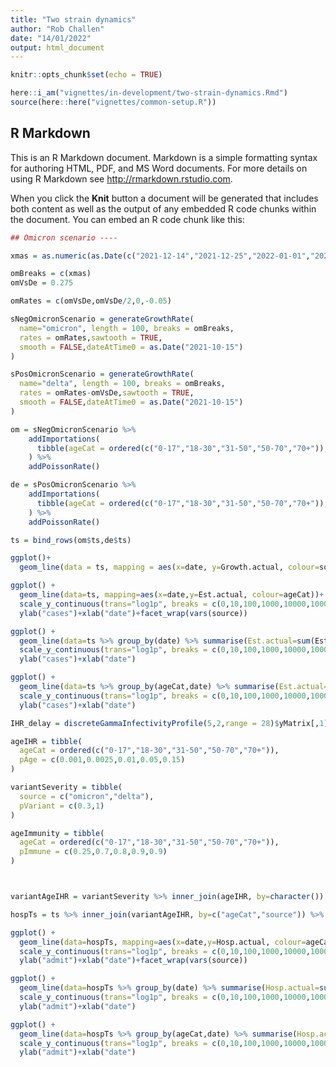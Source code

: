 ```yaml
---
title: "Two strain dynamics"
author: "Rob Challen"
date: "14/01/2022"
output: html_document
---
```


```r
knitr::opts_chunk$set(echo = TRUE)

here::i_am("vignettes/in-development/two-strain-dynamics.Rmd")
source(here::here("vignettes/common-setup.R"))
```

## R Markdown

This is an R Markdown document. Markdown is a simple formatting syntax for authoring HTML, PDF, and MS Word documents. For more details on using R Markdown see <http://rmarkdown.rstudio.com>.

When you click the **Knit** button a document will be generated that includes both content as well as the output of any embedded R code chunks within the document. You can embed an R code chunk like this:

```r
## Omicron scenario ----

xmas = as.numeric(as.Date(c("2021-12-14","2021-12-25","2022-01-01","2022-01-07"))-as.Date("2021-10-15"))

omBreaks = c(xmas)
omVsDe = 0.275

omRates = c(omVsDe,omVsDe/2,0,-0.05)

sNegOmicronScenario = generateGrowthRate(
  name="omicron", length = 100, breaks = omBreaks,
  rates = omRates,sawtooth = TRUE,
  smooth = FALSE,dateAtTime0 = as.Date("2021-10-15")
)

sPosOmicronScenario = generateGrowthRate(
  name="delta", length = 100, breaks = omBreaks,
  rates = omRates-omVsDe,sawtooth = TRUE,
  smooth = FALSE,dateAtTime0 = as.Date("2021-10-15")
)

om = sNegOmicronScenario %>%
    addImportations(
      tibble(ageCat = ordered(c("0-17","18-30","31-50","50-70","70+")),time=30,import=c(0.5,16,4,2,1))
    ) %>% 
    addPoissonRate()

de = sPosOmicronScenario %>%
    addImportations(
      tibble(ageCat = ordered(c("0-17","18-30","31-50","50-70","70+")),time=1,import=c(20000,2500,12500,10000,5000))
    ) %>% 
    addPoissonRate()

ts = bind_rows(om$ts,de$ts)
```

```r

ggplot()+
  geom_line(data = ts, mapping = aes(x=date, y=Growth.actual, colour=source))+ylab("growth rate")

```
```r
ggplot() +
  geom_line(data=ts, mapping=aes(x=date,y=Est.actual, colour=ageCat))+
  scale_y_continuous(trans="log1p", breaks = c(0,10,100,1000,10000,100000,1000000))+
  ylab("cases")+xlab("date")+facet_wrap(vars(source))

ggplot() +
  geom_line(data=ts %>% group_by(date) %>% summarise(Est.actual=sum(Est.actual)), mapping=aes(x=date,y=Est.actual))+
  scale_y_continuous(trans="log1p", breaks = c(0,10,100,1000,10000,100000,1000000))+
  ylab("cases")+xlab("date")

ggplot() +
  geom_line(data=ts %>% group_by(ageCat,date) %>% summarise(Est.actual=sum(Est.actual)), mapping=aes(x=date,y=Est.actual,colour=ageCat))+
  scale_y_continuous(trans="log1p", breaks = c(0,10,100,1000,10000,100000,1000000))+
  ylab("cases")+xlab("date")

```
```r

IHR_delay = discreteGammaInfectivityProfile(5,2,range = 28)$yMatrix[,1]

ageIHR = tibble(
  ageCat = ordered(c("0-17","18-30","31-50","50-70","70+")),
  pAge = c(0.001,0.0025,0.01,0.05,0.15)
)

variantSeverity = tibble(
  source = c("omicron","delta"),
  pVariant = c(0.3,1)
)

ageImmunity = tibble(
  ageCat = ordered(c("0-17","18-30","31-50","50-70","70+")),
  pImmune = c(0.25,0.7,0.8,0.9,0.9)
)



variantAgeIHR = variantSeverity %>% inner_join(ageIHR, by=character()) %>% inner_join(ageImmunity, by="ageCat") %>% mutate(p = pAge*pVariant) #*pImmune+pAge*(1-pImmune))

hospTs = ts %>% inner_join(variantAgeIHR, by=c("ageCat","source")) %>% group_by(ageCat,source) %>% arrange(time) %>% mutate(Hosp.actual = stats::filter(IHR_delay, x=Est.actual,sides = 1)*p)
```


```r
ggplot() +
  geom_line(data=hospTs, mapping=aes(x=date,y=Hosp.actual, colour=ageCat))+
  scale_y_continuous(trans="log1p", breaks = c(0,10,100,1000,10000,100000,1000000))+
  ylab("admit")+xlab("date")+facet_wrap(vars(source))

ggplot() +
  geom_line(data=hospTs %>% group_by(date) %>% summarise(Hosp.actual=sum(Hosp.actual)), mapping=aes(x=date,y=Hosp.actual))+
  scale_y_continuous(trans="log1p", breaks = c(0,10,100,1000,10000,100000,1000000))+
  ylab("admit")+xlab("date")

ggplot() +
  geom_line(data=hospTs %>% group_by(ageCat,date) %>% summarise(Hosp.actual=sum(Hosp.actual)), mapping=aes(x=date,y=Hosp.actual,colour=ageCat))+
  scale_y_continuous(trans="log1p", breaks = c(0,10,100,1000,10000,100000,1000000))+
  ylab("admit")+xlab("date")

```

